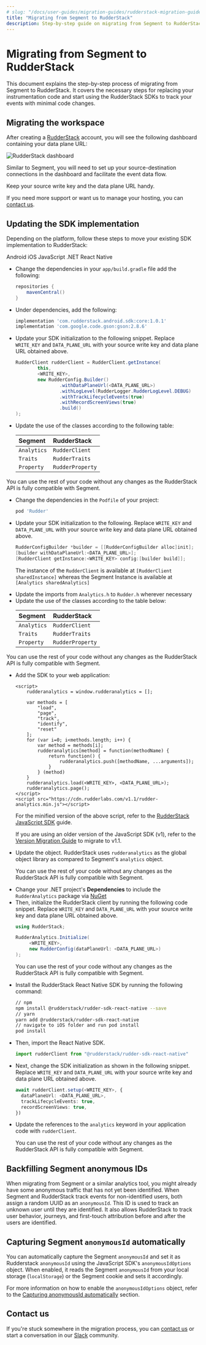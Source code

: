 ```yaml
---
# slug: "/docs/user-guides/migration-guides/rudderstack-migration-guide"
title: "Migrating from Segment to RudderStack"
description: Step-by-step guide on migrating from Segment to RudderStack.
---
```


# Migrating from Segment to RudderStack

This document explains the step-by-step process of migrating from Segment to RudderStack. It covers the necessary steps for replacing your instrumentation code and start using the RudderStack SDKs to track your events with minimal code changes.

## Migrating the workspace

After creating a [RudderStack](https://app.rudderstack.com/signup?type=freetrial) account, you will see the following dashboard containing your data plane URL:

<img src="../../assets/user-guides/rudderstack-dashboard.png" alt="RudderStack dashboard" />

Similar to Segment, you will need to set up your source-destination connections in the dashboard and facilitate the event data flow.

<div class="successBlock">

Keep your source write key and the data plane URL handy.
</div>

If you need more support or want us to manage your hosting, you can [contact us](mailto:%20support@rudderstack.com).

## Updating the SDK implementation

Depending on the platform, follow these steps to move your existing SDK implementation to RudderStack:

<Tabs>
  <TabList>
    <Tab>Android</Tab>
    <Tab>iOS</Tab>
    <Tab>JavaScript</Tab>
    <Tab>.NET</Tab>
    <Tab>React Native</Tab>
  </TabList>
    <TabPanels>
      <TabPanel>
      <ul>
      <li>Change the dependencies in your <code class="inline-code">app/build.gradle</code> file add the following:
<span>

```groovy
repositories {
    mavenCentral()
}
```
</span>
</li>
<li>Under dependencies, add the following:
<span>

```groovy
implementation 'com.rudderstack.android.sdk:core:1.0.1'
implementation 'com.google.code.gson:gson:2.8.6'
```
</span>
</li>
<li>Update your SDK initialization to the following snippet. Replace <code class="inline-code">WRITE_KEY</code> and <code class="inline-code">DATA_PLANE_URL</code> with your source write key and data plane URL obtained above.
<span>

```java
RudderClient rudderClient = RudderClient.getInstance(
        this,
        <WRITE_KEY>,
        new RudderConfig.Builder()
                .withDataPlaneUrl(<DATA_PLANE_URL>)
                .withLogLevel(RudderLogger.RudderLogLevel.DEBUG)
                .withTrackLifecycleEvents(true)
                .withRecordScreenViews(true)
                .build()
);
```
</span>
</li>
<li>Update the use of the classes according to the following table:
<span>

| Segment     | RudderStack      |
| :---------- | :--------------- |
| `Analytics` | `RudderClient`   |
| `Traits`    | `RudderTraits`   |
| `Property`  | `RudderProperty` |
</span>
</li>
</ul>
<div class="successBlock">

  You can use the rest of your code without any changes as the RudderStack API is fully compatible with Segment.
</div>
      </TabPanel>
      <TabPanel>
<ul>
<li>Change the dependencies in the <code class="inline-code">Podfile</code> of your project:

```ruby
pod 'Rudder'
```
</li>
<li>Update your SDK initialization to the following. Replace <code class="inline-code">WRITE_KEY</code> and <code class="inline-code">DATA_PLANE_URL</code> with your source write key and data plane URL obtained above.

```objectivec
RudderConfigBuilder *builder = [[RudderConfigBuilder alloc]init];
[builder withDataPlaneUrl:<DATA_PLANE_URL>];
[RudderClient getInstance:<WRITE_KEY> config:[builder build]];
```

<div class="infoBlock">

The instance of the <code class="inline-code">RudderClient</code> is available at <code class="inline-code">[RudderClient sharedInstance]</code> whereas the Segment Instance is available at <code class="inline-code">[Analytics sharedAnalytics]</code>
</div>
</li>
<li>Update the imports from <code class="inline-code">Analytics.h</code> to <code class="inline-code">Rudder.h</code> wherever necessary</li>
<li>Update the use of the classes according to the table below:

| Segment     | RudderStack      |
| :---------- | :--------------- |
| `Analytics` | `RudderClient`   |
| `Traits`    | `RudderTraits`   |
| `Property`  | `RudderProperty` |
</li>
</ul>
<div class="successBlock">

You can use the rest of your code without any changes as the RudderStack API is fully compatible with Segment.
</div>        
      </TabPanel>
      <TabPanel>
<ul>
<li>Add the SDK to your web application:
<span>

```markup
<script>
	rudderanalytics = window.rudderanalytics = [];

	var methods = [
		"load",
		"page",
		"track",
		"identify",
		"reset"
	];
	for (var i=0; i<methods.length; i++) {
		var method = methods[i];
		rudderanalytics[method] = function(methodName) {
			return function() {
				rudderanalytics.push([methodName, ...arguments]);
			}
		} (method)
	}
	rudderanalytics.load(<WRITE_KEY>, <DATA_PLANE_URL>);
	rudderanalytics.page();
</script>
<script src="https://cdn.rudderlabs.com/v1.1/rudder-analytics.min.js"></script>
```
</span>
<div class="infoBlock">

For the minified version of the above script, refer to the <a href="https://www.rudderstack.com/docs/stream-sources/rudderstack-sdk-integration-guides/rudderstack-javascript-sdk/quick-start-guide/">RudderStack JavaScript SDK</a> guide. 
</div>

<div class="infoBlock">

If you are using an older version of the JavaScript SDK (v1), refer to the <a href="https://www.rudderstack.com/docs/stream-sources/rudderstack-sdk-integration-guides/rudderstack-javascript-sdk/version-migration-guide/">Version Migration Guide</a> to migrate to v1.1.
</div>
</li>
<li>Update the object. RudderStack uses <code class="inline-code">rudderanalytics</code> as the global object library as compared to Segment's <code class="inline-code">analytics</code> object.

<div class="successBlock">

  You can use the rest of your code without any changes as the RudderStack API is fully compatible with Segment.
</div>
</li>
</ul>
      </TabPanel>
      <TabPanel>
      <ul>
      <li>Change your .NET project's <strong>Dependencies</strong> to include the <code class="inline-code">RudderAnalytics</code> package via <a href="https://docs.microsoft.com/en-us/nuget/consume-packages/install-use-packages-powershell">NuGet</a></li>
      <li>Then, initialize the RudderStack client by running the following code snippet. Replace <code class="inline-code">WRITE_KEY</code> and <code class="inline-code">DATA_PLANE_URL</code> with your source write key and data plane URL obtained above.
<span>

```csharp
using RudderStack;

RudderAnalytics.Initialize(
     <WRITE_KEY>,
     new RudderConfig(dataPlaneUrl: <DATA_PLANE_URL>)
);
```
</span>
<div class="successBlock">

You can use the rest of your code without any changes as the RudderStack API is fully compatible with Segment.
</div>
</li>
</ul>
    </TabPanel>
    <TabPanel>
      <ul>
      <li>Install the RudderStack React Native SDK by running the following command:
<span>

```bash
// npm
npm install @rudderstack/rudder-sdk-react-native --save
// yarn
yarn add @rudderstack/rudder-sdk-react-native
// navigate to iOS folder and run pod install
pod install
```
</span>
      </li>
      <li>Then, import the React Native SDK.
<span>

```typescript
import rudderClient from "@rudderstack/rudder-sdk-react-native"
```
</span>
	</li>
	<li>Next, change the SDK initialization as shown in the following snippet. Replace <code class="inline-code">WRITE_KEY</code> and <code class="inline-code">DATA_PLANE_URL</code> with your source write key and data plane URL obtained above.
<span>

```typescript
await rudderClient.setup(<WRITE_KEY>, {
  dataPlaneUrl: <DATA_PLANE_URL>,
  trackLifecycleEvents: true,
  recordScreenViews: true,
})
```
</span>
</li>
<li>Update the references to the <code class="inline-code">analytics</code> keyword in your application code with <code class="inline-code">rudderClient</code>.</li>
<div class="successBlock">

You can use the rest of your code without any changes as the RudderStack API is fully compatible with Segment.
</div>
</ul>
    </TabPanel>
  </TabPanels>
</Tabs>

## Backfilling Segment anonymous IDs

When migrating from Segment or a similar analytics tool, you might already have some anonymous traffic that has not yet been identified. When Segment and RudderStack track events for non-identified users, both assign a random UUID as an `anonymousId`. This ID is used to track an unknown user until they are identified. It also allows RudderStack to track user behavior, journeys, and first-touch attribution before and after the users are identified.
	     
## Capturing Segment `anonymousId` automatically

You can automatically capture the Segment `anonymousId` and set it as Rudderstack `anonymousId` using the JavaScript SDK's `anonymousIdOptions` object. When enabled, it reads the Segment `anonymousId` from your local storage (`localStorage`) or the Segment cookie and sets it accordingly.
	      
<div class="infoBlock">
  
For more information on how to enable the <code class="inline-code">anonymousIdOptions</code> object, refer to the <a href="https://www.rudderstack.com/docs/stream-sources/rudderstack-sdk-integration-guides/rudderstack-javascript-sdk/#capturing-anonymousid-automatically">Capturing anonymousId automatically</a> section.
</div>

## Contact us

If you're stuck somewhere in the migration process, you can [contact us](mailto:%20support@rudderstack.com) or start a conversation in our [Slack](https://rudderstack.com/join-rudderstack-slack-community) community.
